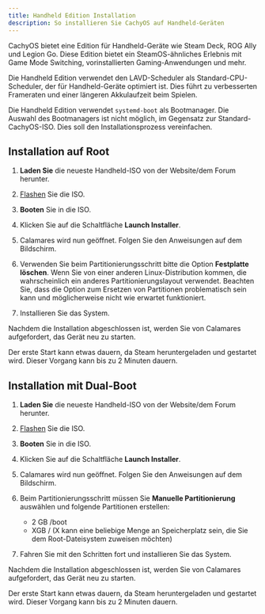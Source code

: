 ```yaml
---
title: Handheld Edition Installation
description: So installieren Sie CachyOS auf Handheld-Geräten
---
```



CachyOS bietet eine Edition für Handheld-Geräte wie Steam Deck, ROG Ally und Legion Go. Diese Edition bietet ein SteamOS-ähnliches Erlebnis mit Game Mode Switching, vorinstallierten Gaming-Anwendungen und mehr.

Die Handheld Edition verwendet den LAVD-Scheduler als Standard-CPU-Scheduler, der für Handheld-Geräte optimiert ist. Dies führt zu verbesserten Frameraten und einer längeren Akkulaufzeit beim Spielen.

Die Handheld Edition verwendet `systemd-boot` als Bootmanager. Die Auswahl des Bootmanagers ist nicht möglich,
im Gegensatz zur Standard-CachyOS-ISO. Dies soll den Installationsprozess vereinfachen.

## Installation auf Root

<Steps>

1. **Laden Sie** die neueste Handheld-ISO von der Website/dem Forum herunter.

2. [Flashen](/de/installation/installation_prepare) Sie die ISO.

3. **Booten** Sie in die ISO.

4. Klicken Sie auf die Schaltfläche **Launch Installer**.

5. Calamares wird nun geöffnet. Folgen Sie den Anweisungen auf dem Bildschirm.

6. Verwenden Sie beim Partitionierungsschritt bitte die Option **Festplatte löschen**. Wenn Sie von einer anderen Linux-Distribution kommen, die wahrscheinlich ein anderes Partitionierungslayout verwendet. Beachten Sie, dass die Option zum Ersetzen von Partitionen problematisch sein kann und möglicherweise nicht wie erwartet funktioniert.

7. Installieren Sie das System.

</Steps>

Nachdem die Installation abgeschlossen ist, werden Sie von Calamares aufgefordert, das Gerät neu zu starten.

Der erste Start kann etwas dauern, da Steam heruntergeladen und gestartet wird.
Dieser Vorgang kann bis zu 2 Minuten dauern.


## Installation mit Dual-Boot

<Steps>

1. **Laden Sie** die neueste Handheld-ISO von der Website/dem Forum herunter.

2. [Flashen](/de/installation/installation_prepare) Sie die ISO.

3. **Booten** Sie in die ISO.

4. Klicken Sie auf die Schaltfläche **Launch Installer**.

5. Calamares wird nun geöffnet. Folgen Sie den Anweisungen auf dem Bildschirm.

6. Beim Partitionierungsschritt müssen Sie **Manuelle Partitionierung** auswählen und folgende Partitionen erstellen:

    - 2 GB /boot
    - XGB / (X kann eine beliebige Menge an Speicherplatz sein, die Sie dem Root-Dateisystem zuweisen möchten)

7. Fahren Sie mit den Schritten fort und installieren Sie das System.

</Steps>

Nachdem die Installation abgeschlossen ist, werden Sie von Calamares aufgefordert, das Gerät neu zu starten.

Der erste Start kann etwas dauern, da Steam heruntergeladen und gestartet wird.
Dieser Vorgang kann bis zu 2 Minuten dauern.
